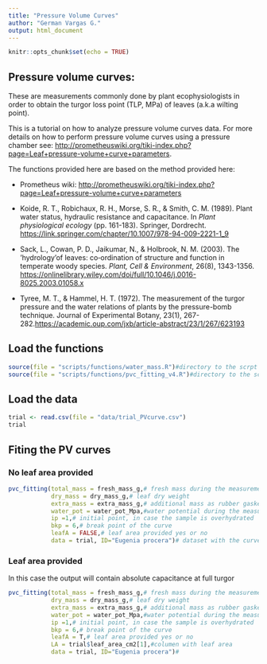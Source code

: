 ```yaml
---
title: "Pressure Volume Curves"
author: "German Vargas G."
output: html_document
---
```


```r
knitr::opts_chunk$set(echo = TRUE)
```

## Pressure volume curves:

These are measurements commonly done by plant ecophysiologists in order to obtain the turgor loss point (TLP, MPa) of leaves (a.k.a wilting point). 

This is a tutorial on how to analyze pressure volume curves data. For more details on  how to perform pressure volume curves using a pressure chamber see: <http://prometheuswiki.org/tiki-index.php?page=Leaf+pressure-volume+curve+parameters>.

The functions provided here are based on the method provided here:

- Prometheus wiki: <http://prometheuswiki.org/tiki-index.php?page=Leaf+pressure-volume+curve+parameters>

- Koide, R. T., Robichaux, R. H., Morse, S. R., & Smith, C. M. (1989). Plant water status, hydraulic resistance and capacitance. In _Plant physiological ecology_ (pp. 161-183). Springer, Dordrecht. <https://link.springer.com/chapter/10.1007/978-94-009-2221-1_9>

- Sack, L., Cowan, P. D., Jaikumar, N., & Holbrook, N. M. (2003). The ‘hydrology’of leaves: co‐ordination of structure and function in temperate woody species. _Plant, Cell & Environment_, 26(8), 1343-1356. <https://onlinelibrary.wiley.com/doi/full/10.1046/j.0016-8025.2003.01058.x>

- Tyree, M. T., & Hammel, H. T. (1972). The measurement of the turgor pressure and the water relations of plants by the pressure-bomb technique. Journal of Experimental Botany, 23(1), 267-282.<https://academic.oup.com/jxb/article-abstract/23/1/267/623193>

## Load the functions
```r
source(file = "scripts/functions/water_mass.R")#directory to the scrpt files containing the functions
source(file = "scripts/functions/pvc_fitting_v4.R")#directory to the script files containing the functions
```

## Load the data
```r
trial <- read.csv(file = "data/trial_PVcurve.csv")
trial
```

## Fiting the PV curves

### No leaf area provided
 
```r
pvc_fitting(total_mass = fresh_mass_g,# fresh mass during the measurements
            dry_mass = dry_mass_g,# leaf dry weight
            extra_mass = extra_mass_g,# additional mass as rubber gaskets, whirlpac bags, etc...
            water_pot = water_pot_Mpa,#water potential during the measurements
            ip =1,# initial point, in case the sample is overhydrated
            bkp = 6,# break point of the curve 
            leafA = FALSE,# leaf area provided yes or no
            data = trial, ID="Eugenia procera")# dataset with the curve, just need water potentials and weights
```


### Leaf area provided

In this case the output will contain absolute capacitance at full turgor

```r
pvc_fitting(total_mass = fresh_mass_g,# fresh mass during the measurements
            dry_mass = dry_mass_g,# leaf dry weight
            extra_mass = extra_mass_g,# additional mass as rubber gaskets, whirlpac bags, etc...
            water_pot = water_pot_Mpa,#water potential during the measurements
            ip =1,# initial point, in case the sample is overhydrated
            bkp = 6,# break point of the curve 
            leafA = T,# leaf area provided yes or no
            LA = trial$leaf_area_cm2[1],#columen with leaf area
            data = trial, ID="Eugenia procera")#
```

